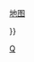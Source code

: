 <noinclude>{{noteTA
|1=zh:卡塔尔;zh-hans:卡塔尔;zh-hk:卡塔爾;zh-sg:卡塔尔;zh-tw:卡達;
|G1=Qatar
}}</noinclude>
{{Country topics
|country = 卡塔尔
|name=卡塔尔专题
|state    = {{{state|autocollapse}}}
|flagsize = 27px
|image = {{flagicon|Qatar|size=120px}}<br><br>[[File:Coat of arms of Qatar.svg|center|80px|link=卡塔尔国徽]]
|adjective = 卡塔尔

 <!------------------------ 历史 ----------------------->

| history =
* [[卡塔尔历史|历史]]

|geography = <!--Alphabetical:-->
* [[卡塔尔地理|地理]]
* [[卡塔爾城市列表|城市]]
* {{Link-en|卡塔尔岛屿列表|List of islands of Qatar|岛屿}}
* [[卡塔尔行政区划|行政区划]]
* [[無河流國家列表|河流]]

|politics = <!--Alphabetical:-->
* [[卡塔尔政治|政治]]
* [[协商会议 (卡塔尔)|咨询委员会{{small|(议会)}}]]
* [[卡塔尔埃米尔|埃米尔]]
** {{Link-en|阿勒萨尼家族|House of Thani}}
* [[卡塔尔首相|首相]]
* {{Link-en|卡塔尔外交|Foreign relations of Qatar|外交}}（[[2017年卡達外交危機|危机]]）
* [[和平的赞歌|国歌]]
* [[卡塔尔国旗|国旗]]
* [[卡塔尔国徽|国徽]]
* {{Link-en|卡塔尔人权|Human rights in Qatar|人权}}
** [[卡塔尔LGBT权益|LGBT]]
* {{Link-en|卡塔尔罪案|Crime in Qatar|罪案}}
* [[卡達軍事|军事]]

|economy = <!--Alphabetical:-->
* {{Link-en|卡塔尔经济|Economy of Qatar|经济}}
* {{Link-en|卡塔尔农业|Agriculture in Qatar|农业}}
* {{Link-en|卡塔尔能源|Energy in Qatar|能源}}
* {{Link-en|卡塔尔天然气|Natural gas in Qatar|天然气}}
* [[卡達里亞爾|里亞爾{{small|(货币)}}]]
* {{Link-en|卡塔尔中央银行|Qatar Central Bank|中央银行}}
* {{Link-en|卡塔尔人口|Demographics of Qatar|人口}}
* {{Link-en|卡塔尔通讯|Telecommunications in Qatar|通讯}}
* {{Link-en|卡塔尔交通|Transport in Qatar|交通}}
** [[卡塔尔机场列表|机场]]

| culture = <!--Alphabetical:-->
* [[卡塔尔文化|文化]]
* [[卡達教育|教育]]
* {{Link-en|阿拉伯菜|Arab cuisine|饮食}}
* {{Link-en|卡塔尔媒体|Media of Qatar|媒体}}
** [[半岛电视台]]
* {{Link-en|卡塔尔国际评级|International rankings of Qatar|国际评级}}
* [[卡塔尔音乐|音乐]]
* [[卡塔爾節日|节日]]（[[卡塔尔国庆节|国庆节]]）
* {{Link-en|卡塔尔体育|Sport in Qatar|体育}}
* {{Link-en|卡塔尔宗教|Religion in Qatar|宗教}}

|_commonslink=yes
|addtobelow=[[commons:Qatar|展览]]{{,}} [[commons:Atlas of Qatar|地图]]


}}<noinclude>
{{collapsible option}}
[[Category:卡達模板| ]]
[[Category:中東國家和地區主題模板|Q]]
</noinclude>